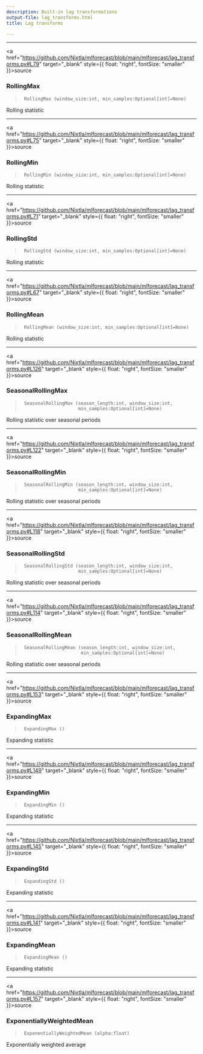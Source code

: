 ```yaml
---
description: Built-in lag transformations
output-file: lag_transforms.html
title: Lag transforms

---
```


------------------------------------------------------------------------

<a
href="https://github.com/Nixtla/mlforecast/blob/main/mlforecast/lag_transforms.py#L79"
target="_blank" style={{ float: "right", fontSize: "smaller" }}>source</a>

### RollingMax

> ``` text
>  RollingMax (window_size:int, min_samples:Optional[int]=None)
> ```

Rolling statistic

------------------------------------------------------------------------

<a
href="https://github.com/Nixtla/mlforecast/blob/main/mlforecast/lag_transforms.py#L75"
target="_blank" style={{ float: "right", fontSize: "smaller" }}>source</a>

### RollingMin

> ``` text
>  RollingMin (window_size:int, min_samples:Optional[int]=None)
> ```

Rolling statistic

------------------------------------------------------------------------

<a
href="https://github.com/Nixtla/mlforecast/blob/main/mlforecast/lag_transforms.py#L71"
target="_blank" style={{ float: "right", fontSize: "smaller" }}>source</a>

### RollingStd

> ``` text
>  RollingStd (window_size:int, min_samples:Optional[int]=None)
> ```

Rolling statistic

------------------------------------------------------------------------

<a
href="https://github.com/Nixtla/mlforecast/blob/main/mlforecast/lag_transforms.py#L67"
target="_blank" style={{ float: "right", fontSize: "smaller" }}>source</a>

### RollingMean

> ``` text
>  RollingMean (window_size:int, min_samples:Optional[int]=None)
> ```

Rolling statistic

------------------------------------------------------------------------

<a
href="https://github.com/Nixtla/mlforecast/blob/main/mlforecast/lag_transforms.py#L126"
target="_blank" style={{ float: "right", fontSize: "smaller" }}>source</a>

### SeasonalRollingMax

> ``` text
>  SeasonalRollingMax (season_length:int, window_size:int,
>                      min_samples:Optional[int]=None)
> ```

Rolling statistic over seasonal periods

------------------------------------------------------------------------

<a
href="https://github.com/Nixtla/mlforecast/blob/main/mlforecast/lag_transforms.py#L122"
target="_blank" style={{ float: "right", fontSize: "smaller" }}>source</a>

### SeasonalRollingMin

> ``` text
>  SeasonalRollingMin (season_length:int, window_size:int,
>                      min_samples:Optional[int]=None)
> ```

Rolling statistic over seasonal periods

------------------------------------------------------------------------

<a
href="https://github.com/Nixtla/mlforecast/blob/main/mlforecast/lag_transforms.py#L118"
target="_blank" style={{ float: "right", fontSize: "smaller" }}>source</a>

### SeasonalRollingStd

> ``` text
>  SeasonalRollingStd (season_length:int, window_size:int,
>                      min_samples:Optional[int]=None)
> ```

Rolling statistic over seasonal periods

------------------------------------------------------------------------

<a
href="https://github.com/Nixtla/mlforecast/blob/main/mlforecast/lag_transforms.py#L114"
target="_blank" style={{ float: "right", fontSize: "smaller" }}>source</a>

### SeasonalRollingMean

> ``` text
>  SeasonalRollingMean (season_length:int, window_size:int,
>                       min_samples:Optional[int]=None)
> ```

Rolling statistic over seasonal periods

------------------------------------------------------------------------

<a
href="https://github.com/Nixtla/mlforecast/blob/main/mlforecast/lag_transforms.py#L153"
target="_blank" style={{ float: "right", fontSize: "smaller" }}>source</a>

### ExpandingMax

> ``` text
>  ExpandingMax ()
> ```

Expanding statistic

------------------------------------------------------------------------

<a
href="https://github.com/Nixtla/mlforecast/blob/main/mlforecast/lag_transforms.py#L149"
target="_blank" style={{ float: "right", fontSize: "smaller" }}>source</a>

### ExpandingMin

> ``` text
>  ExpandingMin ()
> ```

Expanding statistic

------------------------------------------------------------------------

<a
href="https://github.com/Nixtla/mlforecast/blob/main/mlforecast/lag_transforms.py#L145"
target="_blank" style={{ float: "right", fontSize: "smaller" }}>source</a>

### ExpandingStd

> ``` text
>  ExpandingStd ()
> ```

Expanding statistic

------------------------------------------------------------------------

<a
href="https://github.com/Nixtla/mlforecast/blob/main/mlforecast/lag_transforms.py#L141"
target="_blank" style={{ float: "right", fontSize: "smaller" }}>source</a>

### ExpandingMean

> ``` text
>  ExpandingMean ()
> ```

Expanding statistic

------------------------------------------------------------------------

<a
href="https://github.com/Nixtla/mlforecast/blob/main/mlforecast/lag_transforms.py#L157"
target="_blank" style={{ float: "right", fontSize: "smaller" }}>source</a>

### ExponentiallyWeightedMean

> ``` text
>  ExponentiallyWeightedMean (alpha:float)
> ```

Exponentially weighted average

